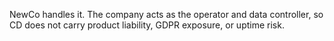 <FaqPage question="Who handles data privacy and uptime risk?">
  <p>
    NewCo handles it. The company acts as the operator and data controller, so CD does not carry product liability, GDPR exposure, or uptime risk.
  </p>
</FaqPage>
